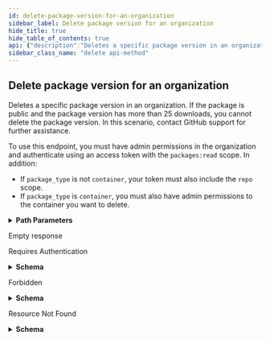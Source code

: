 ```yaml
---
id: delete-package-version-for-an-organization
sidebar_label: Delete package version for an organization
hide_title: true
hide_table_of_contents: true
api: {"description":"Deletes a specific package version in an organization. If the package is public and the package version has more than 25 downloads, you cannot delete the package version. In this scenario, contact GitHub support for further assistance.\n\nTo use this endpoint, you must have admin permissions in the organization and authenticate using an access token with the `packages:read` scope. In addition:\n- If `package_type` is not `container`, your token must also include the `repo` scope.\n- If `package_type` is `container`, you must also have admin permissions to the container you want to delete.","externalDocs":{"description":"API method documentation","url":"https://docs.github.com/rest/reference/packages#delete-a-package-version-for-an-organization"},"operationId":"packages/delete-package-version-for-org","parameters":[{"description":"The type of supported package. Can be one of `npm`, `maven`, `rubygems`, `nuget`, `docker`, or `container`. For Docker images that use the package namespace `https://ghcr.io/owner/package-name`, use `container`.","in":"path","name":"package_type","required":true,"schema":{"enum":["npm","maven","rubygems","docker","nuget","container"],"type":"string"}},{"description":"The name of the package.","in":"path","name":"package_name","required":true,"schema":{"type":"string"}},{"in":"path","name":"org","required":true,"schema":{"type":"string"}},{"description":"Unique identifier of the package version.","in":"path","name":"package_version_id","required":true,"schema":{"type":"integer"}}],"responses":{"204":{"description":"Empty response"},"401":{"content":{"application/json":{"schema":{"description":"Basic Error","properties":{"documentation_url":{"type":"string"},"message":{"type":"string"}},"title":"Basic Error","type":"object"}}},"description":"Requires Authentication"},"403":{"content":{"application/json":{"schema":{"description":"Basic Error","properties":{"documentation_url":{"type":"string"},"message":{"type":"string"}},"title":"Basic Error","type":"object"}}},"description":"Forbidden"},"404":{"content":{"application/json":{"schema":{"description":"Basic Error","properties":{"documentation_url":{"type":"string"},"message":{"type":"string"}},"title":"Basic Error","type":"object"}}},"description":"Resource Not Found"}},"tags":["packages"],"x-github":{"category":"packages","enabledForGitHubApps":false,"githubCloudOnly":false,"previews":[],"subcategory":null},"method":"delete","path":"/orgs/{org}/packages/{package_type}/{package_name}/versions/{package_version_id}","servers":[{"url":"https://api.github.com"}],"info":{"contact":{"name":"Support","url":"https://support.github.com/contact"},"description":"GitHub's v3 REST API.","license":{"name":"MIT","url":"https://spdx.org/licenses/MIT"},"termsOfService":"https://docs.github.com/articles/github-terms-of-service","title":"GitHub v3 REST API","version":"1.1.4","x-apisguru-categories":["collaboration","developer_tools"],"x-logo":{"url":"https://twitter.com/github/profile_image?size=original"},"x-origin":[{"format":"openapi","url":"https://raw.githubusercontent.com/github/rest-api-description/main/descriptions/api.github.com/api.github.com.json","version":"3.0"}],"x-providerName":"github.com"},"postman":{"name":"Delete package version for an organization","description":{"content":"Deletes a specific package version in an organization. If the package is public and the package version has more than 25 downloads, you cannot delete the package version. In this scenario, contact GitHub support for further assistance.\n\nTo use this endpoint, you must have admin permissions in the organization and authenticate using an access token with the `packages:read` scope. In addition:\n- If `package_type` is not `container`, your token must also include the `repo` scope.\n- If `package_type` is `container`, you must also have admin permissions to the container you want to delete.","type":"text/plain"},"url":{"path":["orgs",":org","packages",":package_type",":package_name","versions",":package_version_id"],"host":["{{baseUrl}}"],"query":[],"variable":[{"disabled":false,"description":{"content":"(Required) The type of supported package. Can be one of `npm`, `maven`, `rubygems`, `nuget`, `docker`, or `container`. For Docker images that use the package namespace `https://ghcr.io/owner/package-name`, use `container`.","type":"text/plain"},"type":"any","value":"","key":"package_type"},{"disabled":false,"description":{"content":"(Required) The name of the package.","type":"text/plain"},"type":"any","value":"","key":"package_name"},{"disabled":false,"description":{"content":"(Required) ","type":"text/plain"},"type":"any","value":"","key":"org"},{"disabled":false,"description":{"content":"(Required) Unique identifier of the package version.","type":"text/plain"},"type":"any","value":"","key":"package_version_id"}]},"header":[{"key":"Accept","value":"application/json"}],"method":"DELETE"}}
sidebar_class_name: "delete api-method"
---
```



## Delete package version for an organization



Deletes a specific package version in an organization. If the package is public and the package version has more than 25 downloads, you cannot delete the package version. In this scenario, contact GitHub support for further assistance.

To use this endpoint, you must have admin permissions in the organization and authenticate using an access token with the `packages:read` scope. In addition:
- If `package_type` is not `container`, your token must also include the `repo` scope.
- If `package_type` is `container`, you must also have admin permissions to the container you want to delete.

<details style={{"marginBottom":"1rem"}}><summary style={{}}><strong>Path Parameters</strong></summary><div><ul><ParamsItem className={"paramsItem"} param={{"description":"The type of supported package. Can be one of `npm`, `maven`, `rubygems`, `nuget`, `docker`, or `container`. For Docker images that use the package namespace `https://ghcr.io/owner/package-name`, use `container`.","in":"path","name":"package_type","required":true,"schema":{"enum":["npm","maven","rubygems","docker","nuget","container"],"type":"string"}}}></ParamsItem><ParamsItem className={"paramsItem"} param={{"description":"The name of the package.","in":"path","name":"package_name","required":true,"schema":{"type":"string"}}}></ParamsItem><ParamsItem className={"paramsItem"} param={{"in":"path","name":"org","required":true,"schema":{"type":"string"}}}></ParamsItem><ParamsItem className={"paramsItem"} param={{"description":"Unique identifier of the package version.","in":"path","name":"package_version_id","required":true,"schema":{"type":"integer"}}}></ParamsItem></ul></div></details><div><ApiTabs><TabItem label={"204"} value={"204"}><div>

Empty response

</div><div></div></TabItem><TabItem label={"401"} value={"401"}><div>

Requires Authentication

</div><div><details style={{}}><summary style={{"textAlign":"left"}}><strong>Schema</strong></summary><div style={{"textAlign":"left","marginLeft":"1rem"}}></div><ul style={{"marginLeft":"1rem"}}><SchemaItem collapsible={false} name={"documentation_url"} required={false} schemaDescription={undefined} schemaName={"string"} qualifierMessage={undefined}></SchemaItem><SchemaItem collapsible={false} name={"message"} required={false} schemaDescription={undefined} schemaName={"string"} qualifierMessage={undefined}></SchemaItem></ul></details></div></TabItem><TabItem label={"403"} value={"403"}><div>

Forbidden

</div><div><details style={{}}><summary style={{"textAlign":"left"}}><strong>Schema</strong></summary><div style={{"textAlign":"left","marginLeft":"1rem"}}></div><ul style={{"marginLeft":"1rem"}}><SchemaItem collapsible={false} name={"documentation_url"} required={false} schemaDescription={undefined} schemaName={"string"} qualifierMessage={undefined}></SchemaItem><SchemaItem collapsible={false} name={"message"} required={false} schemaDescription={undefined} schemaName={"string"} qualifierMessage={undefined}></SchemaItem></ul></details></div></TabItem><TabItem label={"404"} value={"404"}><div>

Resource Not Found

</div><div><details style={{}}><summary style={{"textAlign":"left"}}><strong>Schema</strong></summary><div style={{"textAlign":"left","marginLeft":"1rem"}}></div><ul style={{"marginLeft":"1rem"}}><SchemaItem collapsible={false} name={"documentation_url"} required={false} schemaDescription={undefined} schemaName={"string"} qualifierMessage={undefined}></SchemaItem><SchemaItem collapsible={false} name={"message"} required={false} schemaDescription={undefined} schemaName={"string"} qualifierMessage={undefined}></SchemaItem></ul></details></div></TabItem></ApiTabs></div>
      